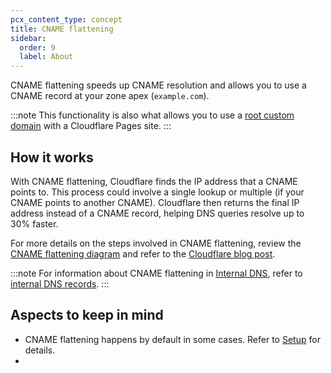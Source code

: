 ```yaml
---
pcx_content_type: concept
title: CNAME flattening
sidebar:
  order: 9
  label: About
---
```



CNAME flattening speeds up CNAME resolution and allows you to use a CNAME record at your <GlossaryTooltip term="zone apex" link="/dns/concepts/#zone-apex">zone apex</GlossaryTooltip> (`example.com`).

:::note
This functionality is also what allows you to use a [root custom domain](/pages/configuration/custom-domains/) with a Cloudflare Pages site.
:::

## How it works

With CNAME flattening, Cloudflare finds the IP address that a CNAME points to. This process could involve a single lookup or multiple (if your CNAME points to another CNAME). Cloudflare then returns the final IP address instead of a CNAME record, helping DNS queries resolve up to 30% faster.

For more details on the steps involved in CNAME flattening, review the [CNAME flattening diagram](/dns/cname-flattening/cname-flattening-diagram/) and refer to the [Cloudflare blog post](https://blog.cloudflare.com/introducing-cname-flattening-rfc-compliant-cnames-at-a-domains-root/).

:::note
For information about CNAME flattening in [Internal DNS](/dns/internal-dns/), refer to [internal DNS records](/dns/internal-dns/internal-zones/internal-dns-records/).
:::

## Aspects to keep in mind

* CNAME flattening happens by default in some cases. Refer to [Setup](/dns/cname-flattening/set-up-cname-flattening/) for details.
* <Render file="cname-flattening-callout" />
